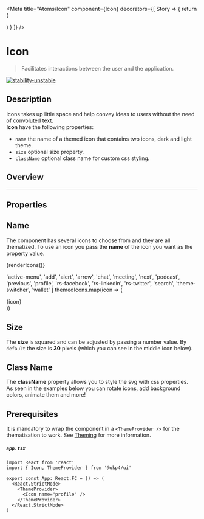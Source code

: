 
<Meta
  title="Atoms/Icon"
  component={Icon}
  decorators={[
    Story => {
      return (
        <ThemeProvider>
          <div className="component-story-main">
            <ThemeSwitcher />
            <Story />
          </div>
        </ThemeProvider>
      )
    }
  ]}
/>

# Icon

> Facilitates interactions between the user and the application.

[![stability-unstable](https://img.shields.io/badge/stability-unstable-yellow.svg)](https://github.com/emersion/stability-badges#unstable)

## Description

Icons takes up little space and help convey ideas to users without the need of
convoluted text.  
**Icon** have the following properties:

- `name` the name of a themed icon that contains two icons, dark and light theme.
- `size` optional size property.
- `className` optional class name for custom css styling.

## Overview

<Story name="Overview">
  <div
    style={{
      display: 'grid',
      gridTemplateColumns: 'repeat(auto-fit, minmax(30px,auto))',
      justifyContent: 'center'
    }}
  >
    <Icon name="profile" />
    <Icon className="rotate-microphone" name="podcast" />
  </div>
</Story>

---

## Properties

<ArgsTable story="Overview" />

## Name

The component has several icons to choose from and they are all thematized. To use an icon you pass
the **name** of the icon you want as the property value.

<Canvas>
  <Story name="Name">
    <div
      style={{
        display: 'grid',
        gridTemplateColumns: 'repeat(auto-fit, minmax(100px,100px))',
        justifyContent: 'center',
        gap: '10px'
      }}
    >
      {renderIcons()}
    </div>
  </Story>
</Canvas>

  'active-menu',
  'add',
  'alert',
  'arrow',
  'chat',
  'meeting',
  'next',
  'podcast',
  'previous',
  'profile',
  'rs-facebook',
  'rs-linkedin',
  'rs-twitter',
  'search',
  'theme-switcher',
  'wallet'
]
  themedIcons.map(icon => (
    <div className="icon-card">
      <Icon name={icon} />
      <Typography as="p" fontSize="x-small" fontFamily="secondary">
        {icon}
      </Typography>
    </div>
  ))

## Size

The **size** is squared and can be adjusted by passing a number value.
By `default` the size is **30** pixels (which you can see in the middle icon below).

<Canvas>
  <Story name="Size">
    <div
      style={{
        display: 'grid',
        gridTemplateColumns: 'repeat(auto-fit, minmax(75px,auto))',
        justifyContent: 'center',
        justifyItems: 'center',
        alignItems: 'center',
        gap: '10px'
      }}
    >
      <Icon name="wallet" size="15" />
      <Icon name="wallet" size="20" />
      <Icon name="wallet" />
      <Icon name="wallet" size="50" />
      <Icon name="wallet" size="80" />
    </div>
  </Story>
</Canvas>

## Class Name

The **className** property allows you to style the svg with css properties.  
As seen in the examples below you can rotate icons, add background colors, animate them and more!

<Canvas>
  <Story name="Class name">
    <div
      style={{
        display: 'grid',
        gridTemplateColumns: 'repeat(auto-fit, minmax(30px,auto))',
        justifyContent: 'center',
        gap: '30px'
      }}
    >
      <Icon name="arrow" />
      <Icon name="arrow" className="rotate-90deg" />
      <Icon name="arrow" className="rotate-180deg" />
      <Icon name="arrow" className="rotate-270deg" />
      <Icon name="chat" className="bouncing-chat" />
    </div>
  </Story>
</Canvas>

## Prerequisites

It is mandatory to wrap the component in a `<ThemeProvider />` for the thematisation to work.
See <a href="?path=/docs/atoms-brand-identity-theming--theming">Theming</a> for more information.

##### **`app.tsx`**

```tsx
import React from 'react'
import { Icon, ThemeProvider } from '@okp4/ui'

export const App: React.FC = () => (
  <React.StrictMode>
    <ThemeProvider>
      <Icon name="profile" />
    </ThemeProvider>
  </React.StrictMode>
)
```
